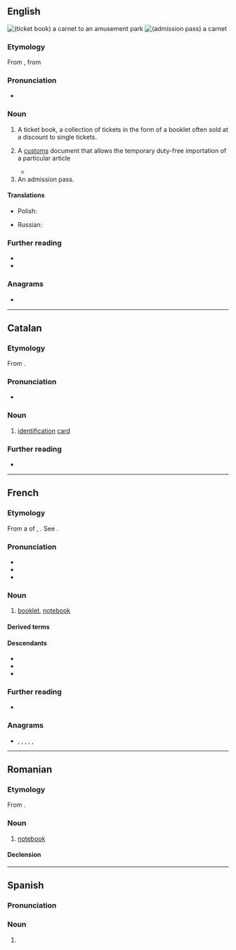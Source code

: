 ==English==
[[File:DisneyTicketBook wbelf.jpg|thumb|(ticket book) a '''carnet''' to an amusement park]]
[[File:Expo 2005 of Satsuki and Mei’s House of Admission Pass.jpg|thumb|(admission pass) a '''carnet''']]

===Etymology===
From {{bor|en|fr|carnet||notebook}}, from {{der|en|frm|quernet||group of four sheets}}

===Pronunciation===
* {{a|UK}} {{IPA|en|/ˈkɑː(ɹ).neɪ/}}

===Noun===
{{en-noun}}

# A ticket book, a collection of tickets in the form of a booklet often sold at a discount to single tickets.
#: {{ux|en|Rather than buy each ticket individually, you can buy a '''carnet''' of ten tickets for a lower price.}}
# {{lb|en|legal}} A [[customs]] document that allows the temporary duty-free importation of a particular article
#* {{quote-book|en|2003|Jim Hudgens et al.|The Rough Guide to West Africa|url=http://books.google.com/books?id=2icviOKxDNIC|isbn=1843531186|page=20
|passage=If you plan to sell your car, of course, a '''carnet''' is the last thing you need: if the vehicle isn't correctly stamped in and out of each country you'll lose your deposit.}}
# An admission pass.

====Translations====
{{trans-top|a ticket book, a collection of tickets in the form of a booklet often sold at a discount to single tickets}}
* Polish: {{t+|pl|karnet|m}}
{{trans-mid}}
* Russian: {{t+|ru|абонемент|m}}
{{trans-bottom}}

===Further reading===
* {{pedia}}
* {{comcatlite|Carnet (pass permit)}}

===Anagrams===
* {{anagrams|en|a=acenrt|Canter|Cretan|canter|centra|creant|nectar|recant|tanrec|trance}}

----

==Catalan==

===Etymology===
From {{bor|ca|fr|carnet}}.

===Pronunciation===
* {{ca-IPA}}

===Noun===
{{head|ca|noun}}

# [[identification]] [[card]]
#: {{uxi|ca|'''carnet''' de conduir|driving '''license'''}}

===Further reading===
* {{R:GDLC}}

----

==French==

===Etymology===
From a {{glossary|diminutive}} of {{inh|fr|fro|quaern}}, {{m|fro|quaer}}. See {{m|fr|cahier}}.

===Pronunciation===
* {{fr-IPA}}
* {{audio|fr|Fr-carnet.ogg|Audio}}
* {{homophones|fr|carnets}}

===Noun===
{{fr-noun|m}}

# [[booklet]], [[notebook]]

====Derived terms====
{{der4|fr
|carnet à souches
|carnet d'adresses
|carnet d'agent de change
|carnet de bal
|carnet de bord
|carnet de chèques
|carnet de commandes
|carnet de correspondance
|carnet de courtier
|carnet d'échéance
|carnet de mariage
|carnet de notes
|carnet de quittances de loyer
|carnet de rendez-vous
|carnet de route
|carnet de santé
|carnet de timbres
|carnet de vol
|carnet de vaccination
|carnet mondain
|Carnet Web
}}

====Descendants====
* {{desc|ca|carnet|bor=1}}
* {{desc|en|carnet|bor=1}}
* {{desc|es|carné|bor=1}}

===Further reading===
* {{R:TLFi}}

===Anagrams===
* {{l|fr|centra}}, {{l|fr|cernât}}, {{l|fr|créant}}, {{l|fr|encrât}}, {{l|fr|tancer}}, {{l|fr|trance}}

----

==Romanian==

===Etymology===
From {{bor|ro|fr|carnet}}.

===Noun===
{{ro-noun|n|carnete}}

# [[notebook]]

====Declension====
{{ro-noun-n}}

----

==Spanish==

===Pronunciation===
{{es-IPA}}

===Noun===
{{es-noun|m}}

# {{alternative form of|es|carné}}
